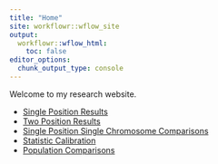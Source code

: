 ```yaml
---
title: "Home"
site: workflowr::wflow_site
output:
  workflowr::wflow_html:
    toc: false
editor_options:
  chunk_output_type: console
---
```


Welcome to my research website.

* [Single Position Results](single_position_results.html)
* [Two Position Results](two_position_results.html)
* [Single Position Single Chromosome Comparisons](single_position_single_chromosome.html)
* [Statistic Calibration](statistic_calibration.html)
* [Population Comparisons](pop_comparison.html)
